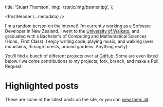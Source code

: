 
  title: 'Stuart Thomson',
  img: '/static/img/banner.jpg',
};

<PostHeader {...metadata} />

I'm a random person on the internet! I'm currently working as a Software Developer in New Zealand. I went to the [University of Waikato](https://waikato.ac.nz), and graduated with a Bachelor's of Computing and Mathematical Sciences (Hons., First Class). I enjoy writing code, playing music, and walking (over mountains, through forests, around gardens. Anything really).

You'll find a bunch of different projects over at [GitHub](https://github.com/s-thom). Some are even listed below. I welcome contributions to my projects; fork, branch, and make a Pull Request.

# Highlighted posts

These are some of the latest posts on the site, or you can [view them all](/posts).

<PostHeaderList pages={getFeaturedPosts()} />
